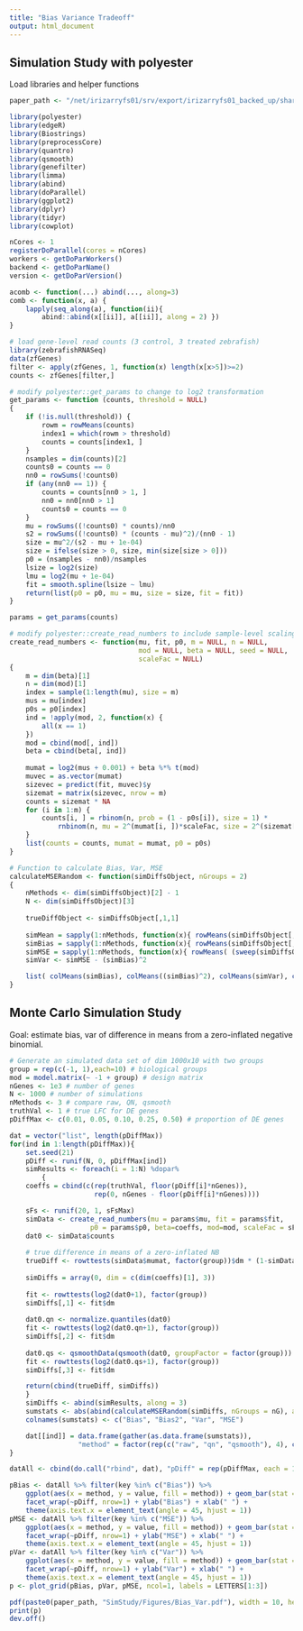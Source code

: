 ```yaml
---
title: "Bias Variance Tradeoff"
output: html_document
---
```


## Simulation Study with polyester

Load libraries and helper functions

```r
paper_path <- "/net/irizarryfs01/srv/export/irizarryfs01_backed_up/share_root/shicks/papers/qsmooth/"

library(polyester)
library(edgeR)
library(Biostrings)
library(preprocessCore)
library(quantro)
library(qsmooth)
library(genefilter)
library(limma)
library(abind)
library(doParallel)
library(ggplot2)
library(dplyr)
library(tidyr)
library(cowplot)

nCores <- 1
registerDoParallel(cores = nCores)
workers <- getDoParWorkers()
backend <- getDoParName()
version <- getDoParVersion()

acomb <- function(...) abind(..., along=3)
comb <- function(x, a) {
    lapply(seq_along(a), function(ii){
        abind::abind(x[[ii]], a[[ii]], along = 2) })
}

# load gene-level read counts (3 control, 3 treated zebrafish)
library(zebrafishRNASeq)
data(zfGenes)
filter <- apply(zfGenes, 1, function(x) length(x[x>5])>=2)
counts <- zfGenes[filter,]

# modify polyester::get_params to change to log2 transformation
get_params <- function (counts, threshold = NULL) 
{
    if (!is.null(threshold)) {
        rowm = rowMeans(counts)
        index1 = which(rowm > threshold)
        counts = counts[index1, ]
    }
    nsamples = dim(counts)[2]
    counts0 = counts == 0
    nn0 = rowSums(!counts0)
    if (any(nn0 == 1)) {
        counts = counts[nn0 > 1, ]
        nn0 = nn0[nn0 > 1]
        counts0 = counts == 0
    }
    mu = rowSums((!counts0) * counts)/nn0
    s2 = rowSums((!counts0) * (counts - mu)^2)/(nn0 - 1)
    size = mu^2/(s2 - mu + 1e-04)
    size = ifelse(size > 0, size, min(size[size > 0]))
    p0 = (nsamples - nn0)/nsamples
    lsize = log2(size)
    lmu = log2(mu + 1e-04)
    fit = smooth.spline(lsize ~ lmu)
    return(list(p0 = p0, mu = mu, size = size, fit = fit))
}

params = get_params(counts)

# modify polyester::create_read_numbers to include sample-level scaling factor (scaleFac)
create_read_numbers <- function(mu, fit, p0, m = NULL, n = NULL, 
                                mod = NULL, beta = NULL, seed = NULL, 
                                scaleFac = NULL) 
{
    m = dim(beta)[1]
    n = dim(mod)[1]
    index = sample(1:length(mu), size = m)
    mus = mu[index]
    p0s = p0[index]
    ind = !apply(mod, 2, function(x) {
        all(x == 1)
    })
    mod = cbind(mod[, ind])
    beta = cbind(beta[, ind])
    
    mumat = log2(mus + 0.001) + beta %*% t(mod)
    muvec = as.vector(mumat)
    sizevec = predict(fit, muvec)$y
    sizemat = matrix(sizevec, nrow = m)
    counts = sizemat * NA
    for (i in 1:m) {
        counts[i, ] = rbinom(n, prob = (1 - p0s[i]), size = 1) * 
            rnbinom(n, mu = 2^(mumat[i, ])*scaleFac, size = 2^(sizemat[i, ]))
    }
    list(counts = counts, mumat = mumat, p0 = p0s)
}

# Function to calculate Bias, Var, MSE
calculateMSERandom <- function(simDiffsObject, nGroups = 2)
{
    nMethods <- dim(simDiffsObject)[2] - 1
    N <- dim(simDiffsObject)[3] 
    
    trueDiffObject <- simDiffsObject[,1,1]
    
    simMean = sapply(1:nMethods, function(x){ rowMeans(simDiffsObject[,(x+1),]) })
    simBias = sapply(1:nMethods, function(x){ rowMeans(simDiffsObject[,(x+1),]) - trueDiffObject })
    simMSE = sapply(1:nMethods, function(x){ rowMeans( (sweep(simDiffsObject[,(x+1),], 1, trueDiffObject, FUN = "-") )^2 ) })
    simVar <- simMSE - (simBias)^2

    list( colMeans(simBias), colMeans((simBias)^2), colMeans(simVar), colMeans(simMSE))
}
```

## Monte Carlo Simulation Study 

Goal: estimate bias, var of difference in means from a zero-inflated
negative binomial. 

```r
# Generate an simulated data set of dim 1000x10 with two groups
group = rep(c(-1, 1),each=10) # biological groups
mod = model.matrix(~ -1 + group) # design matrix
nGenes <- 1e3 # number of genes
N <- 1000 # number of simulations
nMethods <- 3 # compare raw, QN, qsmooth
truthVal <- 1 # true LFC for DE genes
pDiffMax <- c(0.01, 0.05, 0.10, 0.25, 0.50) # proportion of DE genes

dat = vector("list", length(pDiffMax))
for(ind in 1:length(pDiffMax)){
    set.seed(21)
    pDiff <- runif(N, 0, pDiffMax[ind])
    simResults <- foreach(i = 1:N) %dopar% 
        {
    coeffs = cbind(c(rep(truthVal, floor(pDiff[i]*nGenes)), 
                     rep(0, nGenes - floor(pDiff[i]*nGenes))))

    sFs <- runif(20, 1, sFsMax) 
    simData <- create_read_numbers(mu = params$mu, fit = params$fit, 
                    p0 = params$p0, beta=coeffs, mod=mod, scaleFac = sFs)
    dat0 <- simData$counts
    
    # true difference in means of a zero-inflated NB 
    trueDiff <- rowttests(simData$mumat, factor(group))$dm * (1-simData$p0) 
    
    simDiffs = array(0, dim = c(dim(coeffs)[1], 3))
    
    fit <- rowttests(log2(dat0+1), factor(group))
    simDiffs[,1] <- fit$dm
    
    dat0.qn <- normalize.quantiles(dat0)
    fit <- rowttests(log2(dat0.qn+1), factor(group))
    simDiffs[,2] <- fit$dm
    
    dat0.qs <- qsmoothData(qsmooth(dat0, groupFactor = factor(group)))
    fit <- rowttests(log2(dat0.qs+1), factor(group))
    simDiffs[,3] <- fit$dm

    return(cbind(trueDiff, simDiffs))
    }
    simDiffs <- abind(simResults, along = 3)
    sumstats <- abs(abind(calculateMSERandom(simDiffs, nGroups = nG), along = 2))
    colnames(sumstats) <- c("Bias", "Bias2", "Var", "MSE")

    dat[[ind]] = data.frame(gather(as.data.frame(sumstats)),
                 "method" = factor(rep(c("raw", "qn", "qsmooth"), 4), c("raw", "qn", "qsmooth")))
}

datAll <- cbind(do.call("rbind", dat), "pDiff" = rep(pDiffMax, each = 12))

pBias <- datAll %>% filter(key %in% c("Bias")) %>% 
    ggplot(aes(x = method, y = value, fill = method)) + geom_bar(stat = "identity") + 
    facet_wrap(~pDiff, nrow=1) + ylab("Bias") + xlab(" ") +
    theme(axis.text.x = element_text(angle = 45, hjust = 1))
pMSE <- datAll %>% filter(key %in% c("MSE")) %>% 
    ggplot(aes(x = method, y = value, fill = method)) + geom_bar(stat = "identity") + 
    facet_wrap(~pDiff, nrow=1) + ylab("MSE") + xlab(" ") +
    theme(axis.text.x = element_text(angle = 45, hjust = 1))
pVar <- datAll %>% filter(key %in% c("Var")) %>% 
    ggplot(aes(x = method, y = value, fill = method)) + geom_bar(stat = "identity") + 
    facet_wrap(~pDiff, nrow=1) + ylab("Var") + xlab(" ") +
    theme(axis.text.x = element_text(angle = 45, hjust = 1))
p <- plot_grid(pBias, pVar, pMSE, ncol=1, labels = LETTERS[1:3])

pdf(paste0(paper_path, "SimStudy/Figures/Bias_Var.pdf"), width = 10, height = 10)
print(p)
dev.off()
```



